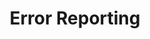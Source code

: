 ---
id: "q_php_med_007"
questionType: "MULTIPLE_CHOICE"
title: "Error Reporting"
description: "Which function sets the level of error reporting?"
difficulty: "MEDIUM"
category: "PHP"
options:
  - "set_error_level()"
  - "error_reporting()"
  - "report_errors()"
  - "set_reporting()"
correctAnswer: 1
---